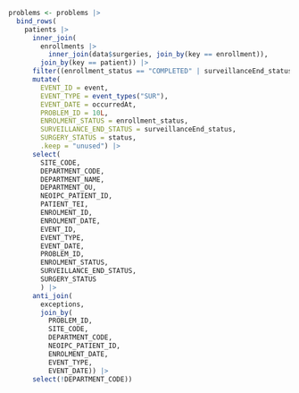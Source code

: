 ```r

problems <- problems |>
  bind_rows(
    patients |>
      inner_join(
        enrollments |>
          inner_join(data$surgeries, join_by(key == enrollment)),
        join_by(key == patient)) |>
      filter((enrollment_status == "COMPLETED" | surveillanceEnd_status == "COMPLETED") & status != "COMPLETED") |>
      mutate(
        EVENT_ID = event,
        EVENT_TYPE = event_types("SUR"),
        EVENT_DATE = occurredAt,
        PROBLEM_ID = 10L,
        ENROLMENT_STATUS = enrollment_status,
        SURVEILLANCE_END_STATUS = surveillanceEnd_status,
        SURGERY_STATUS = status,
        .keep = "unused") |>
      select(
        SITE_CODE,
        DEPARTMENT_CODE,
        DEPARTMENT_NAME,
        DEPARTMENT_OU,
        NEOIPC_PATIENT_ID,
        PATIENT_TEI,
        ENROLMENT_ID,
        ENROLMENT_DATE,
        EVENT_ID,
        EVENT_TYPE,
        EVENT_DATE,
        PROBLEM_ID,
        ENROLMENT_STATUS,
        SURVEILLANCE_END_STATUS,
        SURGERY_STATUS
        ) |>
      anti_join(
        exceptions,
        join_by(
          PROBLEM_ID,
          SITE_CODE,
          DEPARTMENT_CODE,
          NEOIPC_PATIENT_ID,
          ENROLMENT_DATE,
          EVENT_TYPE,
          EVENT_DATE)) |>
      select(!DEPARTMENT_CODE))
```
